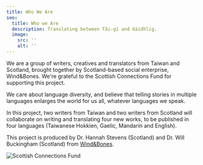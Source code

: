 ```yaml
---
title: Who We Are
seo:
  title: Who we Are
  description: Translating between Tâi-gí and Gàidhlig.
  image:
    src: ''
    alt: ''
---
```



We are a group of writers, creatives and translators from Taiwan and Scotland, brought together by Scotland-based social enterprise, Wind&Bones. We're grateful to the Scottish Connections Fund for supporting this project.

We care about language diversity, and believe that telling stories in multiple languages enlarges the world for us all, whatever languages we speak.

In this project, two writers from Taiwan and two writers from Scotland will collaborate on writing and translating four new works, to be published in four languages (Taiwanese Hokkien, Gaelic, Mandarin and English).

This project is produced by Dr. Hannah Stevens (Scotland) and Dr. Will Buckingham (Scotland) from [Wind&Bones](https://www.windandbones.com).

<Team></Team>

![Scottish Connections Fund](/images/Scotland_Emblem_RGB.png)
